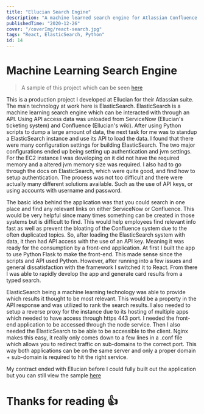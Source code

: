 ```yaml
---
title: "Ellucian Search Engine"
description: "A machine learned search engine for Atlassian Confluence data"
publishedTime: "2020-12-26"
cover: "/coverImg/react-search.jpg"
tags: "React, ElasticSearch, Python"
id: 14
---
```


# Machine Learning Search Engine
> A sample of this project which can be seen [here](https://codabool.com/projects#5)

This is a production project I developed at Ellucian for their Atlassian suite.
The main technology at work here is ElasticSearch.
ElasticSearch is a machine learning search engine which can be interacted with through an API.
Using API access data was unloaded from ServiceNow (Ellucian's ticketing system) and Confluence (Ellucian's wiki).
After using Python scripts to dump a large amount of data, the next task for me was to standup a ElasticSearch instance and use its API to load the data.
I found that there were many configuration settings for building ElasticSearch.
The two major configurations ended up being setting up authentication and jvm settings.
For the EC2 instance I was developing on it did not have the required memory and a altered jvm memory size was required. 
I also had to go through the docs on ElasticSearch, which were quite good, and find how to setup authentication. 
The process was not too difficult and there were actually many different solutions available.
Such as the use of API keys, or using accounts with username and password.  

The basic idea behind the application was that you could search in one place and find any relevant links on either ServiceNow or Confluence. 
This would be very helpful since many times something can be created in those systems but is difficult to find.
This would help employees find relevant info fast as well as prevent the bloating of the Confluence system due to the often duplicated topics.
So, after loading the ElasticSearch system with data, it then had API access with the use of an API key. 
Meaning it was ready for the consumption by a front-end application. 
At first I built the app to use Python Flask to make the front-end.
This made sense since the scripts and API used Python.
However, after running into a few issues and general dissatisfaction with the framework I switched it to React.
From there I was able to rapidly develop the app and generate card results from a typed search. 

ElasticSearch being a machine learning technology was able to provide which results it thought to be most relevant.
This would be a property in the API response and was utilized to rank the search results. 
I also needed to setup a reverse proxy for the instance due to its hosting of multiple apps which needed to have access through https 443 port.
I needed the front-end application to be accessed through the node service. 
Then I also needed the ElasticSearch to be able to be accessible to the client. 
Nginx makes this easy, it really only comes down to a few lines in a .conf file which allows you to redirect traffic on sub-domains to the correct port.
This way both applications can be on the same server and only a proper domain + sub-domain is required to hit the right service. 

My contract ended with Ellucian before I could fully built out the application but you can still view the sample [here](https://codabool.com/projects#5)

# Thanks for reading 👍